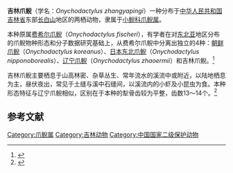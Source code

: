 {{Speciesbox
| image = 
| status =DD
| status_system = IUCN3.1
| status_ref =<ref name=iucn>{{IUCN|authors=IUCN SSC Amphibian Specialist Group|year=2020|id=79100197|title=''Onychodactylus zhangyapingi''|page =e.T79100197A122172407|access-date=2021-04-07}}</ref>
| taxon =Onychodactylus zhangyapingi
| authority = Poyarkov, Che, Min, Kuro-o, Yan, Li, Iizuka & Vieites, 2012
| synonyms = 
}}
'''吉林爪鲵'''（学名：''Onychodactylus zhangyapingi''）一种分布于[[中华人民共和国|中华人民共和国]][[吉林省|吉林省]]东部[[长白山|长白山]]地区的两栖动物，隶属于[[小鲵科|小鲵科]][[爪鲵属|爪鲵属]]。

本种原属[[费希尔爪鲵|费希尔爪鲵]]（''Onychodactylus fischeri''），有学者在对[[东北亚|东北亚]]地区分布的爪鲵物种形态和分子数据研究基础上，从费希尔爪鲵中分离出独立的4种：[[朝鲜爪鲵|朝鲜爪鲵]]（''Onychodactylus koreanus''）、[[日本东北爪鲵|日本东北爪鲵]]（''Onychodactylus nipponoborealis''）、[[辽宁爪鲵|辽宁爪鲵]]（''Onychodactylus zhaoermii''）和吉林爪鲵。<ref>{{cite journal |author1=NIKOLAY A. POYARKOV, JR., JING CHE, MI-SOOK MIN, MASAKI KURO-O, FANG YAN, CHENG LI, KOJI IIZUKA & DAVID R. VIEITES |title=Review of the systematics, morphology and distribution of Asian Clawed Salamanders, genus Onychodactylus (Amphibia, Caudata: Hynobiidae), with the description of four new species |journal=''Zootaxa'' |date=2012 |doi=10.11646/zootaxa.3465.1.1|url=https://www.researchgate.net/publication/263276122_Review_of_the_systematics_morphology_and_distribution_of_Asian_Clawed_Salamanders_genus_Onychodactylus_Amphibia_Caudata_Hynobiidae_with_the_description_of_four_new_species|accessdate=2021-04-07}}</ref>

吉林爪鲵主要栖息于山高林密、杂草丛生、常年流水的溪流中或附近，以陆地栖息为主，昼伏夜出，常见于土缝与溪中石缝间，以溪流内的小虾及小昆虫为食。本种形态特征与辽宁爪鲵相似，区别在于本种的犁骨齿较为平整，齿数13～14个。<ref>{{cite journal |author1=栾东岳，原野，徐昕，董丙君，杨宝田 |title=辽宁爪鲵(Onychodactylus zhaoermii)与吉林爪鲵(O.zhangyapingi)的遗传多样性 |journal=《长春师范大学学报》 |date=2018 |volume=37 |issue=6 |pages=121-130 |url=https://www.ixueshu.com/document/6a3261ae85e489b81997521d8613d0d0318947a18e7f9386.html |accessdate=2021-04-07}}</ref>

==参考文献==
{{reflist}}

[[Category:爪鲵属|Category:爪鲵属]]
[[Category:吉林动物|Category:吉林动物]]
[[Category:中国国家二级保护动物|Category:中国国家二级保护动物]]